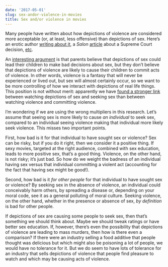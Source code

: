 ```yaml
---
date: '2017-05-01'
slug: sex-andor-violence-in-movies
title: Sex and/or violence in movies
---
```


Many people have written about how depictions of violence are considered more acceptable (or, at least, less offensive) than depictions of sex. Here's an erotic author [writing about it](http://www.huffingtonpost.com/ar-torre/sex-violence-book_b_5571674.html), a _Salon_ [article](http://www.salon.com/2011/06/30/violence_sex/) about a Supreme Court decision, [etc](http://time.com/4135760/why-parents-worry-more-about-sex-than-violence-in-the-movies/).

An [interesting argument](http://www.washingtontimes.com/news/2015/dec/10/sex-in-movies-concerns-us-parents-more-than-violen/) is that parents believe that depictions of sex could lead their children to make bad decisions about sex, but they don't believe that depictions of violence are likely to cause their children to commit acts of violence. In other words, violence is a fantasy that will never be experienced or lived out, but sex will almost certainly occur, so we want to be more controlling of how we interact with depictions of real life things. This position is not without merit: apparently we have [found a stronger link](http://time.com/4135760/why-parents-worry-more-about-sex-than-violence-in-the-movies/) between watching depictions of sex and seeking sex than between watching violence and committing violence.

I'm wondering if we are using the wrong multipliers in this research. Let's assume that seeing sex is more likely to cause _an individual_ to seek sex, compared to an individual seeing violence making that individual more likely seek violence. This misses two important points.

First, how bad is it for that individual to have sought sex or violence? Sex can be risky, but if you do it right, then we consider it a positive thing. If sexy movies, targeted at the right audience, combined with sex education, leads to more positive sex, that's a good thing. Violence, on the other hand, is not risky; it's just bad. So how do we weight the badness of an individual having sex versus that individual committing a violent act (accounting for the fact that having sex might be good!).

Second, how bad is it _for other people_ for that individual to have sought sex or violence? By seeking sex in the absence of violence, an individual could conceivably harm others, by spreading a disease or, depending on your moral code, see it as a general polluting of moral culture. Seeking violence, on the other hand, whether in the presence or absence of sex, _by definition_ is bad for other people.

If depictions of sex are causing some people to seek sex, then that's something we should think about. Maybe we should tweak ratings or have better sex education. If, however, there's even the possibility that depictions of violence are leading to mass murders, then how is there even a comparison? If there were an industry selling a food additive that people thought was delicious but which might also be poisoning a lot of people, we would have no tolerance for it. But we do seem to have lots of tolerance for an industry that sells depictions of violence that people find pleasure to watch and which may be causing acts of violence.